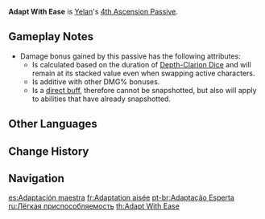 {{Talent Infobox
|image         = Talent Adapt With Ease.png
|character     = Yelan
|type          = 4th Ascension Passive
|info          = So long as an [[Exquisite Throw]] is in play, your own active character deals 1% more DMG. This increases by a further 3.5% DMG every second. The maximum increase to DMG dealt is 50%.<br />The pre-existing effect will be dispelled if Depth-Clarion Dice is recast during its duration.
|utility1      = DMG Bonus
}}
'''Adapt With Ease''' is [[Yelan]]'s [[4th Ascension Passive]].

==Gameplay Notes==
* Damage bonus gained by this passive has the following attributes:
** Is calculated based on the duration of [[Depth-Clarion Dice]] and will remain at its stacked value even when swapping active characters.
** Is additive with other DMG% bonuses.
** Is a [[Snapshotting#Buffs|direct buff]], therefore cannot be snapshotted, but also will apply to abilities that have already snapshotted.

==Other Languages==
{{Other Languages
|en      = Adapt With Ease
|zhs     = 妙转随心
|zhs_rm  = Miàozhuǎn Suíxīn
|zht     = 妙轉隨心
|zht_rm  = Miàozhuǎn Suíxīn
|zh_tl   = 
|ja      = 気随気儘
|ja_rm   = Kizuikimama
|ja_tl   = As One Pleases
|ko      = 마음 가는 대로
|ko_tl   = As I likes
|es      = Adaptación maestra
|es_tl   = Master Adaptation
|fr      = Adaptation aisée
|fr_tl   = Easy Adaptation
|ru      = Лёгкая приспособляемость
|ru_tl   = Easy Adaptability
|th      = Adapt With Ease
|vi      = Thích Nghi Dễ Dàng
|vi_tl   = Adapt Easily
|de      = Glückswürfel
|de_tl   = Lucky Dice
|id      = Adapt With Ease
|pt      = Adaptação Esperta
|pt_tl   = 
|tr      = Rahat Uyum
|tr_tl   = 
|it      = Facilità di adattamento
|it_tl   = Easy Adaptability
}}

==Change History==
{{Change History|2.7}}

==Navigation==
{{Talent Navbox|Yelan}}

[[es:Adaptación maestra]]
[[fr:Adaptation aisée]]
[[pt-br:Adaptação Esperta]]
[[ru:Лёгкая приспособляемость]]
[[th:Adapt With Ease]]